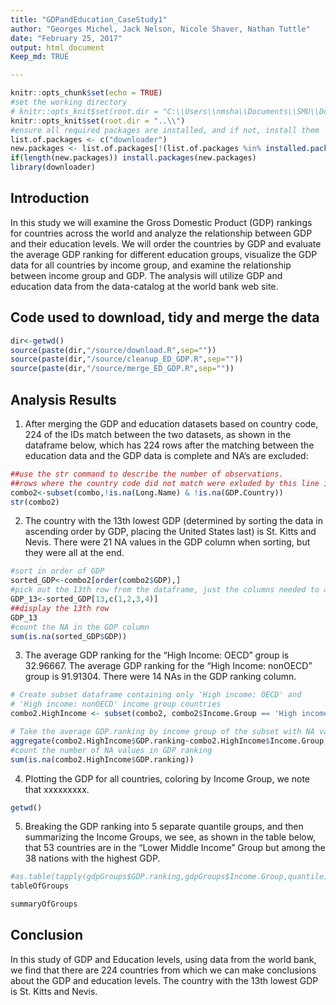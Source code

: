 ```yaml
---
title: "GDPandEducation_CaseStudy1"
author: "Georges Michel, Jack Nelson, Nicole Shaver, Nathan Tuttle"
date: "February 25, 2017"
output: html_document
Keep_md: TRUE

---
```


```r
knitr::opts_chunk$set(echo = TRUE)
#set the working directory
# knitr::opts_knit$set(root.dir = "C:\\Users\\nmsha\\Documents\\SMU\\DoingDataScience\\homework\\CaseStudy1")
knitr::opts_knit$set(root.dir = "..\\")
#ensure all required packages are installed, and if not, install them
list.of.packages <- c("downloader")
new.packages <- list.of.packages[!(list.of.packages %in% installed.packages()[,"Package"])]
if(length(new.packages)) install.packages(new.packages)
library(downloader)
```

## Introduction

In this study we will examine the Gross Domestic Product (GDP) rankings for countries across the world and analyze the relationship between GDP and their education levels. We will order the countries by GDP and evaluate the average GDP ranking for different education groups, visualize the GDP data for all countries by income group, and examine the relationship between income group and GDP. The analysis will utilize GDP and education data from the data-catalog at the world bank web site.


## Code used to download, tidy and merge the data
```r
dir<-getwd()
source(paste(dir,"/source/download.R",sep=""))
source(paste(dir,"/source/cleanup_ED_GDP.R",sep=""))
source(paste(dir,"/source/merge_ED_GDP.R",sep=""))
```

## Analysis Results

1. After merging the GDP and education datasets based on country code, 224 of the IDs match between the two datasets, as shown in the dataframe below, which has 224 rows after the matching between the education data and the GDP data is complete and NA's are excluded:
```r
##use the str command to describe the number of observations.
##rows where the country code did not match were exluded by this line in merge_ED_GDP.R
combo2<-subset(combo,!is.na(Long.Name) & !is.na(GDP.Country))
str(combo2)
```

2. The country with the 13th lowest GDP (determined by sorting the data in ascending order by GDP, placing the United States last) is St. Kitts and Nevis. There were 21 NA values in the GDP column when sorting, but they were all at the end.
```r
#sort in order of GDP
sorted_GDP<-combo2[order(combo2$GDP),]
#pick out the 13th row from the dataframe, just the columns needed to answer the question
GDP_13<-sorted_GDP[13,c(1,2,3,4)]
##display the 13th row
GDP_13
#count the NA in the GDP column
sum(is.na(sorted_GDP$GDP))
```

3. The average GDP ranking for the "High Income: OECD" group is 32.96667. The average GDP ranking for the "High Income: nonOECD" group is 91.91304. There were 14 NAs in the GDP ranking column. 
```r
# Create subset dataframe containing only 'High income: OECD' and 
# 'High income: nonOECD' income group countries
combo2.HighIncome <- subset(combo2, combo2$Income.Group == 'High income: OECD' | combo2$Income.Group == 'High income: nonOECD')

# Take the average GDP.ranking by income group of the subset with NA values removed
aggregate(combo2.HighIncome$GDP.ranking~combo2.HighIncome$Income.Group, combo2.HighIncome, mean, na.rm = TRUE)
#count the number of NA values in GDP ranking
sum(is.na(combo2.HighIncome$GDP.ranking))
```

4. Plotting the GDP for all countries, coloring by Income Group, we note that xxxxxxxxx.
```r
getwd()
```
5. Breaking the GDP ranking into 5 separate quantile groups, and then summarizing the Income Groups, we see, as shown in the table below, that 53 countries are in the "Lower Middle Income" Group but among the 38 nations with the highest GDP.
```r

#as.table(tapply(gdpGroups$GDP.ranking,gdpGroups$Income.Group,quantile))
tableOfGroups

summaryOfGroups

```

## Conclusion
In this study of GDP and Education levels, using data from the world bank, we find that there are 224 countries from which we can make conclusions about the GDP and education levels. The country with the 13th lowest GDP is St. Kitts and Nevis.